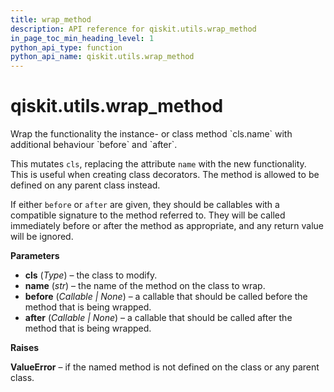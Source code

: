 ```yaml
---
title: wrap_method
description: API reference for qiskit.utils.wrap_method
in_page_toc_min_heading_level: 1
python_api_type: function
python_api_name: qiskit.utils.wrap_method
---
```


<span id="qiskit-utils-wrap-method" />

# qiskit.utils.wrap\_method

<Function id="qiskit.utils.wrap_method" isDedicatedPage={true} github="https://github.com/qiskit/qiskit/tree/stable/0.24/qiskit/utils/classtools.py" signature="wrap_method(cls, name, *, before=None, after=None)">
  Wrap the functionality the instance- or class method `cls.name` with additional behaviour `before` and `after`.

  This mutates `cls`, replacing the attribute `name` with the new functionality. This is useful when creating class decorators. The method is allowed to be defined on any parent class instead.

  If either `before` or `after` are given, they should be callables with a compatible signature to the method referred to. They will be called immediately before or after the method as appropriate, and any return value will be ignored.

  **Parameters**

  *   **cls** (*Type*) – the class to modify.
  *   **name** (*str*) – the name of the method on the class to wrap.
  *   **before** (*Callable | None*) – a callable that should be called before the method that is being wrapped.
  *   **after** (*Callable | None*) – a callable that should be called after the method that is being wrapped.

  **Raises**

  **ValueError** – if the named method is not defined on the class or any parent class.
</Function>

